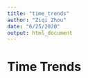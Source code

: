 ```yaml
---
title: "time_trends"
author: "Ziqi Zhou"
date: "6/25/2020"
output: html_document
---
```



# Time Trends
